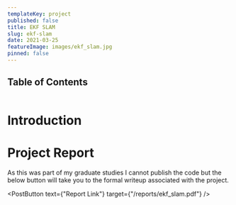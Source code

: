 ```yaml
---
templateKey: project
published: false
title: EKF SLAM
slug: ekf-slam
date: 2021-03-25
featureImage: images/ekf_slam.jpg
pinned: false
---
```


## Table of Contents

```toc

```

# Introduction

# Project Report

As this was part of my graduate studies I cannot publish the code but the below button will take you to the formal writeup associated with the project.

<PostButton text={"Report Link"} target={"/reports/ekf_slam.pdf"} />
